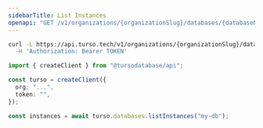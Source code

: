 ```yaml
---
sidebarTitle: List Instances
openapi: "GET /v1/organizations/{organizationSlug}/databases/{databaseName}/instances"
---
```


<RequestExample>

```bash cURL
curl -L https://api.turso.tech/v1/organizations/{organizationSlug}/databases/{databaseName}/instances \
  -H 'Authorization: Bearer TOKEN'
```

```ts Node.js
import { createClient } from "@tursodatabase/api";

const turso = createClient({
  org: "...",
  token: "",
});

const instances = await turso.databases.listInstances("my-db");
```

</RequestExample>
